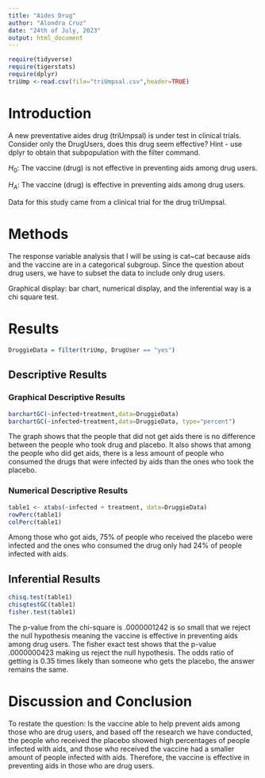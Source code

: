 ```yaml
---
title: "Aides Drug"
author: "Alondra Cruz"
date: "24th of July, 2023"
output: html_document
---
```


```r
require(tidyverse)
require(tigerstats)
require(dplyr)
triUmp <-read.csv(file="triUmpsal.csv",header=TRUE)
```

# Introduction

<!--In this section you explain what you are trying to show.  Where did the data come from?  What is the research or other question you are trying to answer?.  If you skimp in this section expect to be marked down in your grade. Paint a picture of the project a couple of paragraphs is expected!-->

A new  preventative aides drug (triUmpsal) is under test in clinical trials. Consider only the DrugUsers, does this drug seem effective?  Hint - use dplyr to obtain that subpopulation with the filter command.

$H_0$: The vaccine (drug) is not effective in preventing aids among drug users.

$H_A$: The vaccine (drug) is effective in preventing aids among drug users. 

Data for this study came from a clinical trial for the drug triUmpsal.

# Methods

<!--Decide on your methods:  use "variable analysis" or other appropriate descriptors.  Make sure to choose at least one graphical method and at least one numerical method. Discuss what data manipulations may be needed for example subsetting or other binning procedures and what sort of graphical displays and inferential tools will be used!-->

The response variable analysis that I will be using is cat~cat because aids and the vaccine are in a categorical subgroup. Since the question about drug users, we have to subset the data to include only drug users.

Graphical display: bar chart, numerical display, and the inferential way is a chi square test.

# Results

<!--Divide this section into two sub-sections:  One for your descriptive  results and one for your inferential results.!-->
```r
DruggieData = filter(triUmp, DrugUser == "yes")
```


## Descriptive Results


### Graphical Descriptive Results
<!--Graphical results here.  Make sure to show your code.  Provide appropriate labels for axes, giving units if possible, and provide a good title for the graph, too.  Use the graphical results to describe the patterns if any that exist in the data as focused toward the research question. Bottom line is to explain the features of the graph that are relevant to conforming or departing to what is expected by your null hypothesis !-->

```r
barchartGC(~infected+treatment,data=DruggieData)
barchartGC(~infected+treatment,data=DruggieData, type="percent")

```

The graph shows that the people that did not get aids there is no difference between the people who took drug and placebo. It also shows that among the people who did get aids, there is a less amount of people who consumed the drugs that were infected by aids than the ones who took the placebo. 

### Numerical Descriptive Results

```r
table1 <- xtabs(~infected + treatment, data=DruggieData)
rowPerc(table1)
colPerc(table1)
```

Among those who got aids, 75% of people who received the placebo were infected and the ones who consumed the drug only had 24% of people infected with aids.  

<!--Numerical results go here. Use the numerical results to describe the patterns if any that exist in the data as focused toward the research question!-->

## Inferential Results

<!--State hypothesis clearly.  Make sure your discussion of the inferential test covers all the aspects that the test output produces, such as test statistic, p-value etc.  Make a decision about the null hypothesis, explain the assumptions on which the selected test/procedure was based, and why the chosen procedure satisfys the assumptions and is appropriate to answer the research question!-->

```r
chisq.test(table1)
chisqtestGC(table1)
fisher.test(table1)
```

The p-value from the chi-square is .0000001242 is so small that we reject the null hypothesis meaning the vaccine is effective in preventing aids among drug users. The fisher exact test shows that the p-value .0000000423 making us reject the null hypothesis. The odds ratio of getting is 0.35 times likely than someone who gets the placebo, the answer remains the same.

# Discussion and Conclusion

<!--Discussion and conclusion here.  If you found a relationship be sure to consider whether the relationship occurs because one of the variavbles causes the other, or whether they perhasps are related for some other reason.  Watch the chapter 6 videos from the GeorgeTown videos collection.!-->

To restate the question: Is the vaccine able to help prevent aids among those who are drug users, and based off the research we have conducted, the people who received the placebo showed high percentages of people infected with aids, and those who received the vaccine had a smaller amount of people infected with aids. Therefore, the vaccine is effective in preventing aids in those who are drug users.